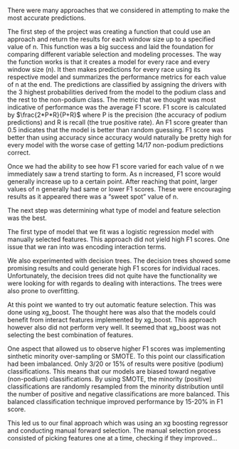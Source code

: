 There were many approaches that we considered in attempting to make the most accurate predictions.

The first step of the project was creating a function that could use an approach
and return the results for each window size up to a specified value of n. This
function was a big success and laid the foundation for comparing different
variable selection and modeling processes. The way the function works is that
it creates a model for every race and every window size (n). It then makes predictions
for every race using its respective model and summarizes the performance metrics for each value of n at the end.
The predictions are classified by assigning the drivers with the 3 highest probabilities
derived from the model to the podium class and the rest to the non-podium class. 
The metric that we thought was most indicative of performance was the average F1 score.
F1 score is calculated by $\frac{2*P*R}{P+R}$ where P is the precision (the accuracy of
podium predictions) and R is recall (the true positive rate). An F1 score greater than
0.5 indicates that the model is better than random guessing. F1 score was better than
using accuracy since accuracy would naturally be pretty high for every model with the worse case
of getting 14/17 non-podium predictions correct. 

Once we had the ability to see how F1 score varied for each value of n we immediately saw a trend
starting to form. As n increased, F1 score would generally increase up to a certain point. After
reaching that point, larger values of n generally had same or lower F1 scores. These were encouraging
results as it appeared there was a "sweet spot" value of n.

The next step was determining what type of model and feature selection was the best.

The first type of model that we fit was a logistic regression model with manually selected features.
This approach did not yield high F1 scores. One issue that we ran into was encoding interaction terms.

We also experimented with decision trees. The decision trees showed some promising results and could
generate high F1 scores for individual races. Unfortunately, the decision trees did not quite have the
functionality we were looking for with regards to dealing with interactions. The trees were also prone to
overfitting.

At this point we wanted to try out automatic feature selection. This was done using xg_boost. The thought here
was also that the models could benefit from interact features implemented by xg_boost. This approach however also
did not perform very well. It seemed that xg_boost was not selecting the best combination of features.

One aspect that allowed us to observe higher F1 scores was implementing sinthetic minority over-sampling or SMOTE.
To this point our classification had been imbalanced. Only 3/20 or 15% of results were positive (podium) classifications.
This means that our models are biased toward negative (non-podium) classifications. By using SMOTE, the minority (positive)
classifications are randomly resampled from the minority distribution until the number of positive and negative classifications
are more balanced. This balanced classification technique improved performance by 15-20% in F1 score. 

This led us to our final approach which was using an xg boosting regressor and conducting manual forward selection.
The manual selection process consisted of picking features one at a time, checking if they improved...


<!--
Logistic regression
Decision trees - overfitting

SMOTE - imbalance classification, only 15% of results were actual positive classification, biased toward negative classifications, improved performance by 15-20% in F1 score
xg_boost - automatically implements interaction features

automatic feature selection did not work well (from xg_boost)

manual forward selection - picking a few features, adding random features until we could no longer improve performance

Final:
manual selection
xg boosting regressor selecting top 3 probabilities 

-->